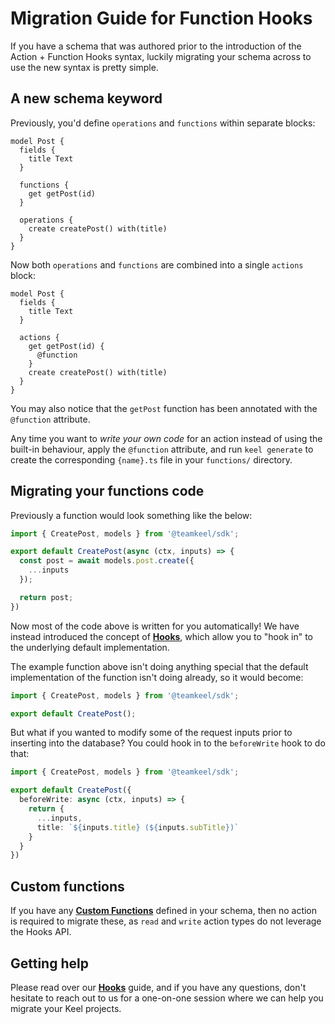 # Migration Guide for Function Hooks

If you have a schema that was authored prior to the introduction of the Action + Function Hooks syntax,
luckily migrating your schema across to use the new syntax is pretty simple.

## A new schema keyword

Previously, you'd define `operations` and `functions` within separate blocks:


```keel filename="schema.keel"
model Post {
  fields {
    title Text
  }

  functions {
    get getPost(id)
  }

  operations {
    create createPost() with(title)
  }
}
```

Now both `operations` and `functions` are combined into a single `actions` block:

```keel filename="schema.keel"
model Post {
  fields {
    title Text
  }

  actions {
    get getPost(id) {
      @function
    }
    create createPost() with(title)
  }
}
```

You may also notice that the `getPost` function has been annotated with the `@function` attribute. 

Any time you want to _write your own code_ for an action instead of using the built-in behaviour, apply the `@function` attribute, and run `keel generate` to create the corresponding `{name}.ts` file in your `functions/` directory.

## Migrating your functions code

Previously a function would look something like the below:

```typescript
import { CreatePost, models } from '@teamkeel/sdk';

export default CreatePost(async (ctx, inputs) => {
  const post = await models.post.create({
    ...inputs
  });

  return post;
})
```

Now most of the code above is written for you automatically! We have instead introduced the concept of **[Hooks](/functions#hooks)**, which allow you to "hook in" to the underlying default implementation.

The example function above isn't doing anything special that the default implementation of the function isn't doing already, so it would become:

```typescript
import { CreatePost, models } from '@teamkeel/sdk';

export default CreatePost();
```

But what if you wanted to modify some of the request inputs prior to inserting into the database? You could hook in to the `beforeWrite` hook to do that:

```typescript
import { CreatePost, models } from '@teamkeel/sdk';

export default CreatePost({
  beforeWrite: async (ctx, inputs) => {
    return {
      ...inputs,
      title: `${inputs.title} (${inputs.subTitle})`
    }
  }
})
```

## Custom functions

If you have any **[Custom Functions](/functions#custom-functions)** defined in your schema, then no action is required to migrate these, as `read` and `write` action types do not leverage the Hooks API. 

## Getting help

Please read over our **[Hooks](/functions#hooks)** guide, and if you have any questions, don't hesitate to reach out to us for a one-on-one session where we can help you migrate your Keel projects.